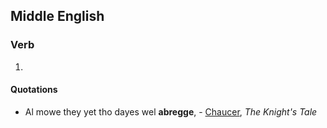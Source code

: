 ==Middle English==

===Verb===
{{infl|enm|verb}}

# {{alternative form of|[[abridge]]}}

====Quotations====
* Al mowe they yet tho dayes wel '''abregge''', - [[w:Chaucer|Chaucer]], ''The Knight's Tale''